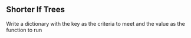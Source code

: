 

## Shorter If Trees

Write a dictionary with the key as the criteria to meet and the value as the function to run
